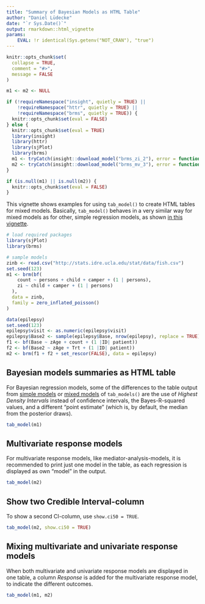 ---
title: "Summary of Bayesian Models as HTML Table"
author: "Daniel Lüdecke"
date: "`r Sys.Date()`"
output: rmarkdown::html_vignette
params:
    EVAL: !r identical(Sys.getenv("NOT_CRAN"), "true")
---

<!--
vignette: >
  %\VignetteIndexEntry{Summary of Bayesian Models as HTML Table}
  %\VignetteEngine{knitr::rmarkdown}
  %\VignetteEncoding{UTF-8}
-->

```{r echo = FALSE}
knitr::opts_chunk$set(
  collapse = TRUE, 
  comment = "#>", 
  message = FALSE
)

m1 <- m2 <- NULL

if (!requireNamespace("insight", quietly = TRUE) ||
    !requireNamespace("httr", quietly = TRUE) ||
    !requireNamespace("brms", quietly = TRUE)) {
  knitr::opts_chunk$set(eval = FALSE)
} else {
  knitr::opts_chunk$set(eval = TRUE)
  library(insight)
  library(httr)
  library(sjPlot)
  library(brms)
  m1 <- tryCatch(insight::download_model("brms_zi_2"), error = function(e) NULL)
  m2 <- tryCatch(insight::download_model("brms_mv_3"), error = function(e) NULL)
}

if (is.null(m1) || is.null(m2)) {
  knitr::opts_chunk$set(eval = FALSE)
}
```

This vignette shows examples for using `tab_model()` to create HTML tables for mixed models. Basically, `tab_model()` behaves in a very similar way for mixed models as for other, simple regression models, as shown [in this vignette](tab_model_estimates.html).

```{r, results='hide', message=FALSE, warning=FALSE, eval=FALSE}
# load required packages
library(sjPlot)
library(brms)

# sample models
zinb <- read.csv("http://stats.idre.ucla.edu/stat/data/fish.csv")
set.seed(123)
m1 <- brm(bf(
    count ~ persons + child + camper + (1 | persons),
    zi ~ child + camper + (1 | persons)
  ),
  data = zinb,
  family = zero_inflated_poisson()
)

data(epilepsy)
set.seed(123)
epilepsy$visit <- as.numeric(epilepsy$visit)
epilepsy$Base2 <- sample(epilepsy$Base, nrow(epilepsy), replace = TRUE)
f1 <- bf(Base ~ zAge + count + (1 |ID| patient))
f2 <- bf(Base2 ~ zAge + Trt + (1 |ID| patient))
m2 <- brm(f1 + f2 + set_rescor(FALSE), data = epilepsy)
```

## Bayesian models summaries as HTML table

For Bayesian regression models, some of the differences to the table output from [simple models](tab_model_estimates.html) or [mixed models](tab_mixed.html) of `tab_models()` are the use of _Highest Density Intervals_ instead of confidence intervals, the Bayes-R-squared values, and a different "point estimate" (which is, by default, the median from the posterior draws).

```{r}
tab_model(m1)
``` 

## Multivariate response models

For multivariate response models, like mediator-analysis-models, it is recommended to print just one model in the table, as each regression is displayed as own "model" in the output.

```{r}
tab_model(m2)
``` 

## Show two Credible Interval-column

To show a second CI-column, use `show.ci50 = TRUE`.

```{r}
tab_model(m2, show.ci50 = TRUE)
``` 

## Mixing multivariate and univariate response models

When both multivariate and univariate response models are displayed in one table, a column _Response_ is added for the multivariate response model, to indicate the different outcomes.

```{r}
tab_model(m1, m2)
``` 
